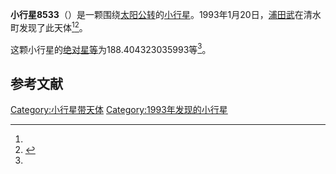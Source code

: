 {{Infobox planet
| bgcolour = #FFFFC0
| name = 8533 Oohira
| symbol = 
| image = 
| caption = 
| discovery = yes
| discovery_ref = 
| discoverer = [[浦田武|浦田武]]
| discovery_site = [[清水町|清水町]] 
| discovered = 1993年1月20日
| designations = yes
| mp_name = 
| named_after = 
| alt_names = 1993 BM/ 1979 BC1 / 1982 VU1
| mp_category = [[主带小行星|主带小行星]]
| orbit_ref = <ref name="a">[http://ssd.jpl.nasa.gov/sbdb.cgi?sstr=8533 8533 Oohira] {{Wayback|url=http://ssd.jpl.nasa.gov/sbdb.cgi?sstr=8533 |date=20210815102313 }}，小行星數據庫瀏覽器（JPL Small-Body Database Browser）－[[美国国家航空航天局|美国国家航空航天局]]喷气推进实验室</ref>
| epoch = 2456400.5 (2013年4月18日更新)
| aphelion = {{convert|3.008654553704171|AU|km|3|abbr=on|lk=out}}
| perihelion = {{convert|2.515907884627426|AU|km|3|abbr=on}}
| semimajor = {{convert|2.762281219165798|AU|km|3|abbr=on}}
| eccentricity = 0.089191981
| period = 1676.873351 [[日|日]]<br />4.59[[儒略年|儒略年]]
| avg_speed = 
| inclination = 8.514819803943418
| asc_node = 326.0648836471902
| mean_anomaly = 
| arg_peri = 188.404323035993
| satellites = 
| physical_characteristics = yes
| dimensions = 
| mass = 
| density = 
| surface_grav = 
| escape_velocity = 
| sidereal_day = 
| axial_tilt = 
| pole_ecliptic_lat = 
| pole_ecliptic_lon = 
| albedo = 
| temperatures= 
| temp_name1 = 
| mean_temp_1 = 
| max_temp_1 = 
| temp_name2 = 
| max_temp_2 = 
| spectral_type = 
| abs_magnitude = 188.404323035993
}}

'''小行星8533'''（{{lang-en|8533 Oohira}}）是一颗围绕[[太阳|太阳]][[公转|公转]]的[[小行星|小行星]]。1993年1月20日，[[浦田武|浦田武]]在清水町发现了此天体<ref name="a" /><ref>{{cite news|title=小行星列表|url=http://cfa-www.harvard.edu/iau/lists/NumberedMPs.txt|accessdate=2013-07-08|newspaper=哈佛大学|archive-date=2008-05-17|archive-url=https://web.archive.org/web/20080517010638/http://cfa-www.harvard.edu/iau/lists/NumberedMPs.txt|dead-url=no}}</ref>。

这颗小行星的[[绝对星等|绝对星等]]为188.404323035993等<ref name="a" />。

==参考文献==
{{reflist}}
{{Minor Planet Number|[[小行星8532|小行星8532]]|[[小行星8534|小行星8534]]}}

{{小天体}}

[[Category:小行星带天体|Category:小行星带天体]]
[[Category:1993年发现的小行星|Category:1993年发现的小行星]]

{{asteroid-stub}}